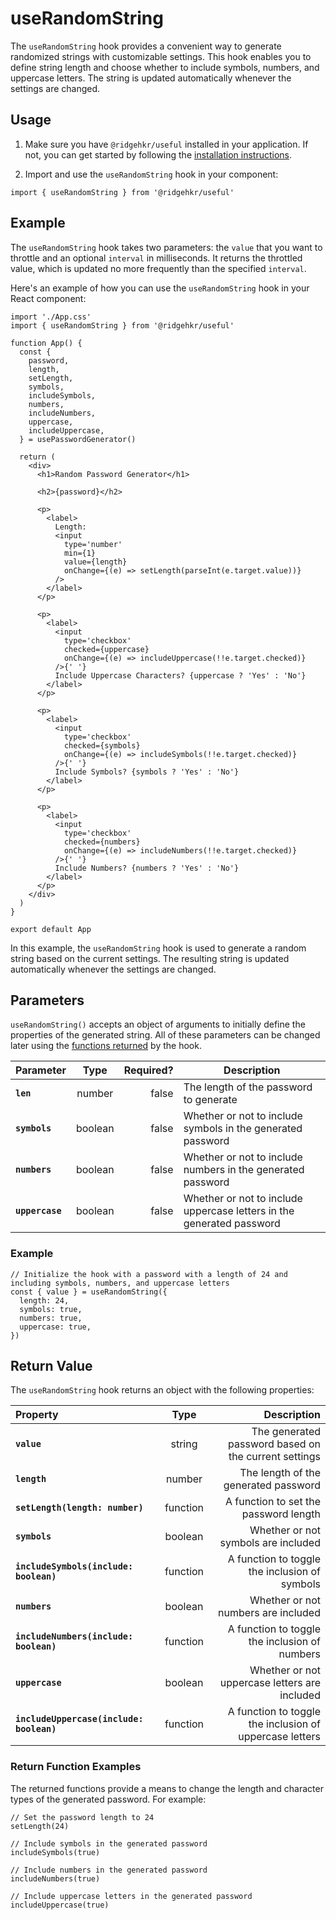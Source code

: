 # useRandomString

The `useRandomString` hook provides a convenient way to generate randomized strings with customizable settings. This hook enables you to define string length and choose whether to include symbols, numbers, and uppercase letters. The string is updated automatically whenever the settings are changed.

## Usage

1. Make sure you have `@ridgehkr/useful` installed in your application. If not, you can get started by following the [installation instructions](/#getting-started).

2. Import and use the `useRandomString` hook in your component:

```tsx
import { useRandomString } from '@ridgehkr/useful'
```

## Example

The `useRandomString` hook takes two parameters: the `value` that you want to throttle and an optional `interval` in milliseconds. It returns the throttled value, which is updated no more frequently than the specified `interval`.

Here's an example of how you can use the `useRandomString` hook in your React component:

```tsx
import './App.css'
import { useRandomString } from '@ridgehkr/useful'

function App() {
  const {
    password,
    length,
    setLength,
    symbols,
    includeSymbols,
    numbers,
    includeNumbers,
    uppercase,
    includeUppercase,
  } = usePasswordGenerator()

  return (
    <div>
      <h1>Random Password Generator</h1>

      <h2>{password}</h2>

      <p>
        <label>
          Length:
          <input
            type='number'
            min={1}
            value={length}
            onChange={(e) => setLength(parseInt(e.target.value))}
          />
        </label>
      </p>

      <p>
        <label>
          <input
            type='checkbox'
            checked={uppercase}
            onChange={(e) => includeUppercase(!!e.target.checked)}
          />{' '}
          Include Uppercase Characters? {uppercase ? 'Yes' : 'No'}
        </label>
      </p>

      <p>
        <label>
          <input
            type='checkbox'
            checked={symbols}
            onChange={(e) => includeSymbols(!!e.target.checked)}
          />{' '}
          Include Symbols? {symbols ? 'Yes' : 'No'}
        </label>
      </p>

      <p>
        <label>
          <input
            type='checkbox'
            checked={numbers}
            onChange={(e) => includeNumbers(!!e.target.checked)}
          />{' '}
          Include Numbers? {numbers ? 'Yes' : 'No'}
        </label>
      </p>
    </div>
  )
}

export default App
```

In this example, the `useRandomString` hook is used to generate a random string based on the current settings. The resulting string is updated automatically whenever the settings are changed.

## Parameters

`useRandomString()` accepts an object of arguments to initially define the properties of the generated string. All of these parameters can be changed later using the [functions returned](#return-value) by the hook.

| Parameter       |  Type   | Required? | Description                                                           |
| :-------------- | :-----: | --------: | --------------------------------------------------------------------- |
| **`len`**       | number  |     false | The length of the password to generate                                |
| **`symbols`**   | boolean |     false | Whether or not to include symbols in the generated password           |
| **`numbers`**   | boolean |     false | Whether or not to include numbers in the generated password           |
| **`uppercase`** | boolean |     false | Whether or not to include uppercase letters in the generated password |

### Example

```tsx
// Initialize the hook with a password with a length of 24 and including symbols, numbers, and uppercase letters
const { value } = useRandomString({
  length: 24,
  symbols: true,
  numbers: true,
  uppercase: true,
})
```

## Return Value

The `useRandomString` hook returns an object with the following properties:

| Property                                 |   Type   |                                             Description |
| :--------------------------------------- | :------: | ------------------------------------------------------: |
| **`value`**                              |  string  |    The generated password based on the current settings |
| **`length`**                             |  number  |                    The length of the generated password |
| **`setLength(length: number)`**          | function |                   A function to set the password length |
| **`symbols`**                            | boolean  |                     Whether or not symbols are included |
| **`includeSymbols(include: boolean)`**   | function |           A function to toggle the inclusion of symbols |
| **`numbers`**                            | boolean  |                     Whether or not numbers are included |
| **`includeNumbers(include: boolean)`**   | function |           A function to toggle the inclusion of numbers |
| **`uppercase`**                          | boolean  |           Whether or not uppercase letters are included |
| **`includeUppercase(include: boolean)`** | function | A function to toggle the inclusion of uppercase letters |

### Return Function Examples

The returned functions provide a means to change the length and character types of the generated password. For example:

```tsx
// Set the password length to 24
setLength(24)

// Include symbols in the generated password
includeSymbols(true)

// Include numbers in the generated password
includeNumbers(true)

// Include uppercase letters in the generated password
includeUppercase(true)
```
